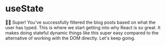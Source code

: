 # useState

<EpicVideo url="https://www.epicreact.dev/workshops/react-hooks/usestate/solution" />

👨‍💼 Super! You've successfully filtered the blog posts based on what the user has
typed. This is where we start getting into why React is so great. It makes doing
stateful dynamic things like this super easy compared to the alternative of
working with the DOM directly. Let's keep going.
